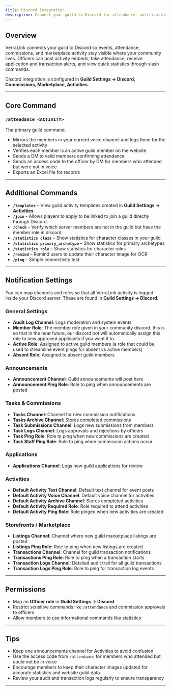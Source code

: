 ```yaml
---
title: Discord Integration
description: Connect your guild to Discord for attendance, notifications, logs, and officer tools. Learn the slash commands and how to configure channels and roles for Commissions, Marketplace, and Activities.
---
```


## Overview
VerraLink connects your guild to Discord so events, attendance, commissions, and marketplace activity stay visible where your community lives. Officers can post activity embeds, take attendance, receive application and transaction alerts, and view quick statistics through slash commands.  

Discord integration is configured in **Guild Settings → Discord, Commissions, Marketplace, Activities**.  

---

## Core Command

### `/attendance <ACTIVITY>`
The primary guild command.  
- Mirrors the members in your current voice channel and logs them for the selected activity  
- Verifies each member is an active guild member on the website  
- Sends a DM to valid members confirming attendance  
- Sends an access code to the officer by DM for members who attended but were not in voice  
- Exports an Excel file for records  

---

## Additional Commands

- **`/templates`** – View guild activity templates created in **Guild Settings → Activities**
- **`/join`** - Allows players to apply to be linked to join a guild directly through Discord.  
- **`/check`** – Verify which server members are not in the guild but have the member role in discord 
- **`/statistics class`** – Show statistics for character classes in your guild  
- **`/statistics primary_archetype`** – Show statistics for primary archetypes  
- **`/statistics role`** – Show statistics for character roles  
- **`/remind`** – Remind users to update their character image for OCR  
- **`/ping`** – Simple connectivity test

---

## Notification Settings

You can map channels and roles so that all VerraLink activity is logged inside your Discord server. These are found in **Guild Settings → Discord**.  

### General Settings
- **Audit Log Channel**: Logs moderation and system events  
- **Member Role**: The member role given in your community discord. this is so that in the near future, our discord bot will automatically assign this role to new approved applicants if you want it to.
- **Active Role**: Assigned to active guild members  (a role that could be used to streamline event pings for absent vs active members)
- **Absent Role**: Assigned to absent guild members  

### Announcements
- **Announcement Channel**: Guild announcements will post here  
- **Announcement Ping Role**: Role to ping when announcements are posted  

### Tasks & Commissions
- **Tasks Channel**: Channel for new commission notifications  
- **Tasks Archive Channel**: Stores completed commissions  
- **Task Submissions Channel**: Logs new submissions from members  
- **Task Logs Channel**: Logs approvals and rejections by officers  
- **Task Ping Role**: Role to ping when new commissions are created  
- **Task Staff Ping Role**: Role to ping when commission actions occur  

### Applications
- **Applications Channel**: Logs new guild applications for review  

### Activities
- **Default Activity Text Channel**: Default text channel for event posts  
- **Default Activity Voice Channel**: Default voice channel for activities  
- **Default Activity Archive Channel**: Stores completed activities  
- **Default Activity Required Role**: Role required to attend activities  
- **Default Activity Ping Role**: Role pinged when new activities are created  

### Storefronts / Marketplace
- **Listings Channel**: Channel where new guild marketplace listings are posted  
- **Listings Ping Role**: Role to ping when new listings are created  
- **Transactions Channel**: Channel for guild transaction notifications  
- **Transactions Ping Role**: Role to ping when a transaction starts  
- **Transaction Logs Channel**: Detailed audit trail for all guild transactions  
- **Transaction Logs Ping Role**: Role to ping for transaction log events  

---

## Permissions

- Map an **Officer role** in **Guild Settings → Discord**  
- Restrict sensitive commands like `/attendance` and commission approvals to officers  
- Allow members to use informational commands like statistics  

---

## Tips

- Keep one announcements channel for Activities to avoid confusion  
- Use the access code from `/attendance` for members who attended but could not be in voice  
- Encourage members to keep their character images updated for accurate statistics and website guild data. 
- Review your audit and transaction logs regularly to ensure transparency  

---
